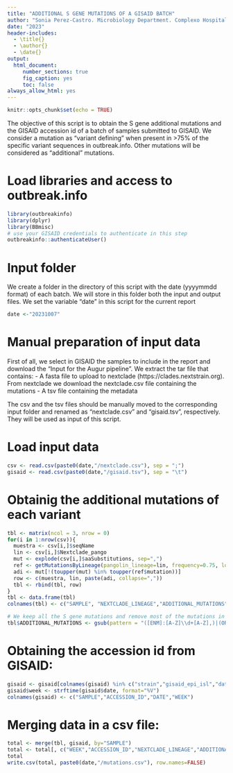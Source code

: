 ```yaml
---
title: "ADDITIONAL S GENE MUTATIONS OF A GISAID BATCH"
author: "Sonia Perez-Castro. Microbiology Department. Complexo Hospitalario Universitario de Vigo"
date: "2023"
header-includes:
  - \title{}
  - \author{}
  - \date{}
output:
  html_document:
     number_sections: true
     fig_caption: yes
     toc: false
always_allow_html: yes
---
```


```r
knitr::opts_chunk$set(echo = TRUE)
```

The objective of this script is to obtain the S gene additional mutations and the GISAID accession id of a batch of samples submitted to GISAID. We consider a mutation as "variant defining" when present in >75% of the specific variant sequences in outbreak.info. Other mutations will be considered as "additional" mutations.

# Load libraries and access to outbreak.info
```r
library(outbreakinfo)
library(dplyr)
library(BBmisc)
# use your GISAID credentials to authenticate in this step 
outbreakinfo::authenticateUser()
```
# Input folder
We create a folder in the directory of this script with the date (yyyymmdd format) of each batch. We will store in this folder both the input and output files. We set the variable "date" in this script for the current report

```r
date <-"20231007"
```

# Manual preparation of input data
First of all, we select in GISAID the samples to include in the report and download the "Input for the Augur pipeline". We extract the tar file that contains:
- A fasta file to upload to nextclade (https://clades.nextstrain.org). From nextclade we download the nextclade.csv file containing the mutations 
- A tsv file containing the metadata

The csv and the tsv files should be manually moved to the corresponding input folder and renamed as "nextclade.csv" and "gisaid.tsv", respectively. They will be used as input of this script.

# Load input data
```r
csv <- read.csv(paste0(date,"/nextclade.csv"), sep = ";")
gisaid <- read.csv(paste0(date,"/gisaid.tsv"), sep = "\t")
```

# Obtainig the additional mutations of each variant
```r
tbl <- matrix(ncol = 3, nrow = 0)
for(i in 1:nrow(csv)){
  muestra <- csv[i,]$seqName
  lin <- csv[i,]$Nextclade_pango
  mut <- explode(csv[i,]$aaSubstitutions, sep=",")
  ref <- getMutationsByLineage(pangolin_lineage=lin, frequency=0.75, logInfo=FALSE)
  adi <- mut[!(toupper(mut) %in% toupper(ref$mutation))]
  row <- c(muestra, lin, paste(adi, collapse=","))
  tbl <- rbind(tbl, row)
}
tbl <- data.frame(tbl)
colnames(tbl) <- c("SAMPLE", "NEXTCLADE_LINEAGE","ADDITIONAL_MUTATIONS")

# We keep all the S gene mutations and remove most of the mutations in other regions:
tbl$ADDITIONAL_MUTATIONS <- gsub(pattern = "([ENM]:[A-Z]\\d+[A-Z],)|(ORF\\d[a-b]?:[A-Z]\\d+[A-Z],)", "", tbl$ADDITIONAL_MUTATIONS)
```

# Obtaining the accession id from GISAID:
```r
gisaid <- gisaid[colnames(gisaid) %in% c("strain","gisaid_epi_isl","date")]
gisaid$week <- strftime(gisaid$date, format="%V")
colnames(gisaid) <- c("SAMPLE","ACCESSION_ID","DATE","WEEK")
```

# Merging data in a csv file:
```r
total <- merge(tbl, gisaid, by="SAMPLE")
total <- total[, c("WEEK","ACCESSION_ID","NEXTCLADE_LINEAGE","ADDITIONAL_MUTATIONS")]
total
write.csv(total, paste0(date,"/mutations.csv"), row.names=FALSE)
```


